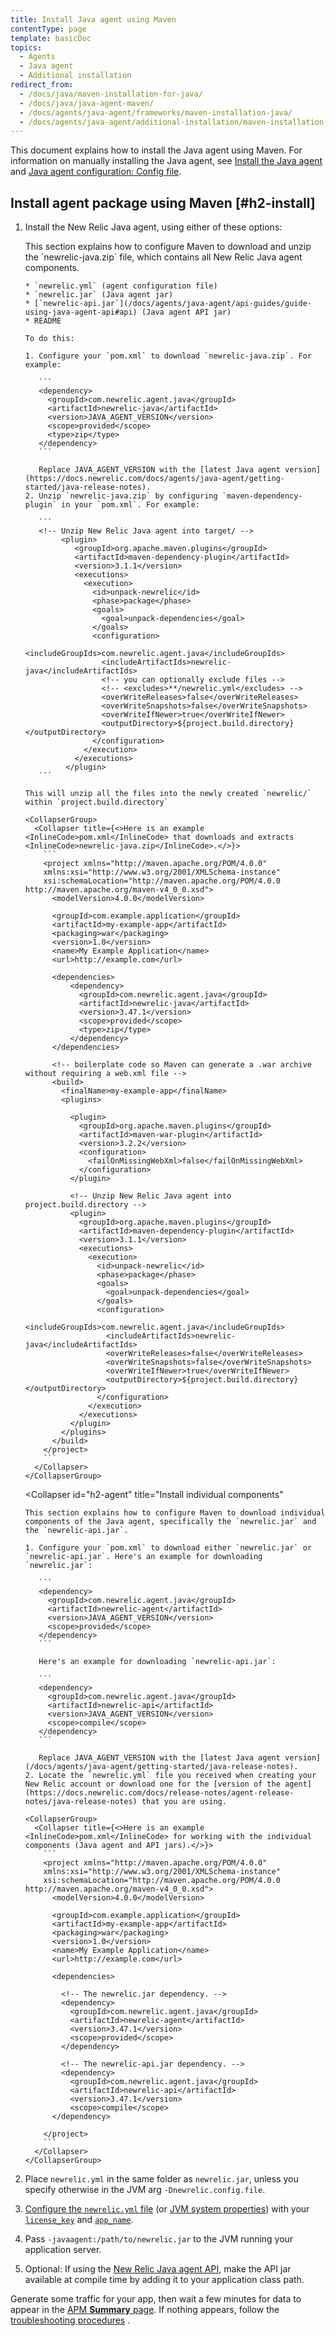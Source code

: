 ```yaml
---
title: Install Java agent using Maven
contentType: page
template: basicDoc
topics:
  - Agents
  - Java agent
  - Additional installation
redirect_from:
  - /docs/java/maven-installation-for-java/
  - /docs/java/java-agent-maven/
  - /docs/agents/java-agent/frameworks/maven-installation-java/
  - /docs/agents/java-agent/additional-installation/maven-installation-java/
---
```


This document explains how to install the Java agent using Maven. For information on manually installing the Java agent, see [Install the Java agent](/docs/agents/java-agent/installation/install-java-agent) and [Java agent configuration: Config file](/docs/agents/java-agent/configuration/java-agent-configuration-config-file).

## Install agent package using Maven [#h2-install]

1. Install the New Relic Java agent, using either of these options:

   <CollapserGroup>
     <Collapser
       id="h2-zip"
       title="Install complete agent package"
     >
       This section explains how to configure Maven to download and unzip the `newrelic-java.zip` file, which contains all New Relic Java agent components.

       * `newrelic.yml` (agent configuration file)
       * `newrelic.jar` (Java agent jar)
       * [`newrelic-api.jar`](/docs/agents/java-agent/api-guides/guide-using-java-agent-api#api) (Java agent API jar)
       * README

       To do this:

       1. Configure your `pom.xml` to download `newrelic-java.zip`. For example:

          ```
          <dependency>
            <groupId>com.newrelic.agent.java</groupId>
            <artifactId>newrelic-java</artifactId>
            <version>JAVA_AGENT_VERSION</version>
            <scope>provided</scope>
            <type>zip</type>
          </dependency>
          ```

          Replace JAVA_AGENT_VERSION with the [latest Java agent version](https://docs.newrelic.com/docs/agents/java-agent/getting-started/java-release-notes).
       2. Unzip `newrelic-java.zip` by configuring `maven-dependency-plugin` in your `pom.xml`. For example:

          ```
          <!-- Unzip New Relic Java agent into target/ -->
               <plugin>
                  <groupId>org.apache.maven.plugins</groupId>
                  <artifactId>maven-dependency-plugin</artifactId>
                  <version>3.1.1</version>
                  <executions>
                    <execution>
                      <id>unpack-newrelic</id>
                      <phase>package</phase>
                      <goals>
                        <goal>unpack-dependencies</goal>
                      </goals>
                      <configuration>
                        <includeGroupIds>com.newrelic.agent.java</includeGroupIds>
                        <includeArtifactIds>newrelic-java</includeArtifactIds>
                        <!-- you can optionally exclude files -->
                        <!-- <excludes>**/newrelic.yml</excludes> -->
                        <overWriteReleases>false</overWriteReleases>
                        <overWriteSnapshots>false</overWriteSnapshots>
                        <overWriteIfNewer>true</overWriteIfNewer>
                        <outputDirectory>${project.build.directory}</outputDirectory>
                      </configuration>
                    </execution>
                  </executions>
                </plugin>
          ```

       This will unzip all the files into the newly created `newrelic/` within `project.build.directory`

       <CollapserGroup>
         <Collapser title={<>Here is an example <InlineCode>pom.xml</InlineCode> that downloads and extracts <InlineCode>newrelic-java.zip</InlineCode>.</>}>
           ```
           <project xmlns="http://maven.apache.org/POM/4.0.0"
           xmlns:xsi="http://www.w3.org/2001/XMLSchema-instance"
           xsi:schemaLocation="http://maven.apache.org/POM/4.0.0 http://maven.apache.org/maven-v4_0_0.xsd">
             <modelVersion>4.0.0</modelVersion>

             <groupId>com.example.application</groupId>
             <artifactId>my-example-app</artifactId>
             <packaging>war</packaging>
             <version>1.0</version>
             <name>My Example Application</name>
             <url>http://example.com</url>

             <dependencies>
                 <dependency>
                   <groupId>com.newrelic.agent.java</groupId>
                   <artifactId>newrelic-java</artifactId>
                   <version>3.47.1</version>
                   <scope>provided</scope>
                   <type>zip</type>
                 </dependency>   
             </dependencies>

             <!-- boilerplate code so Maven can generate a .war archive without requiring a web.xml file -->
             <build>
               <finalName>my-example-app</finalName>
               <plugins>

                 <plugin>
                   <groupId>org.apache.maven.plugins</groupId>
                   <artifactId>maven-war-plugin</artifactId>
                   <version>3.2.2</version>
                   <configuration>
                     <failOnMissingWebXml>false</failOnMissingWebXml>
                   </configuration>
                 </plugin>

                 <!-- Unzip New Relic Java agent into project.build.directory -->
                 <plugin>
                   <groupId>org.apache.maven.plugins</groupId>
                   <artifactId>maven-dependency-plugin</artifactId>
                   <version>3.1.1</version>
                   <executions>
                     <execution>
                       <id>unpack-newrelic</id>
                       <phase>package</phase>
                       <goals>
                         <goal>unpack-dependencies</goal>
                       </goals>
                       <configuration>
                         <includeGroupIds>com.newrelic.agent.java</includeGroupIds>
                         <includeArtifactIds>newrelic-java</includeArtifactIds>
                         <overWriteReleases>false</overWriteReleases>
                         <overWriteSnapshots>false</overWriteSnapshots>
                         <overWriteIfNewer>true</overWriteIfNewer>
                         <outputDirectory>${project.build.directory}</outputDirectory>
                       </configuration>
                     </execution>
                   </executions>
                 </plugin>
               </plugins>
             </build>
           </project>
           ```
         </Collapser>
       </CollapserGroup>
     </Collapser>

     <Collapser
       id="h2-agent"
       title="Install individual components"
     >
       This section explains how to configure Maven to download individual components of the Java agent, specifically the `newrelic.jar` and the `newrelic-api.jar`.

       1. Configure your `pom.xml` to download either `newrelic.jar` or `newrelic-api.jar`. Here's an example for downloading `newrelic.jar`:

          ```
          <dependency>
            <groupId>com.newrelic.agent.java</groupId>
            <artifactId>newrelic-agent</artifactId>
            <version>JAVA_AGENT_VERSION</version>
            <scope>provided</scope>
          </dependency>
          ```

          Here's an example for downloading `newrelic-api.jar`:

          ```
          <dependency>
            <groupId>com.newrelic.agent.java</groupId>
            <artifactId>newrelic-api</artifactId>
            <version>JAVA_AGENT_VERSION</version>
            <scope>compile</scope>
          </dependency>
          ```

          Replace JAVA_AGENT_VERSION with the [latest Java agent version](/docs/agents/java-agent/getting-started/java-release-notes).
       2. Locate the `newrelic.yml` file you received when creating your New Relic account or download one for the [version of the agent](https://docs.newrelic.com/docs/release-notes/agent-release-notes/java-release-notes) that you are using.

       <CollapserGroup>
         <Collapser title={<>Here is an example <InlineCode>pom.xml</InlineCode> for working with the individual components (Java agent and API jars).</>}>
           ```
           <project xmlns="http://maven.apache.org/POM/4.0.0"
           xmlns:xsi="http://www.w3.org/2001/XMLSchema-instance"
           xsi:schemaLocation="http://maven.apache.org/POM/4.0.0 http://maven.apache.org/maven-v4_0_0.xsd">
             <modelVersion>4.0.0</modelVersion>

             <groupId>com.example.application</groupId>
             <artifactId>my-example-app</artifactId>
             <packaging>war</packaging>
             <version>1.0</version>
             <name>My Example Application</name>
             <url>http://example.com</url>

             <dependencies>

               <!-- The newrelic.jar dependency. -->
               <dependency>
                 <groupId>com.newrelic.agent.java</groupId>
                 <artifactId>newrelic-agent</artifactId>
                 <version>3.47.1</version>
                 <scope>provided</scope>
               </dependency>
       
               <!-- The newrelic-api.jar dependency. -->
               <dependency>
                 <groupId>com.newrelic.agent.java</groupId>
                 <artifactId>newrelic-api</artifactId>
                 <version>3.47.1</version>
                 <scope>compile</scope>
             </dependency>

           </project>
           ```
         </Collapser>
       </CollapserGroup>
     </Collapser>
   </CollapserGroup>
2. Place `newrelic.yml` in the same folder as `newrelic.jar`, unless you specify otherwise in the JVM arg `-Dnewrelic.config.file`.
3. [Configure the `newrelic.yml` file](/docs/agents/java-agent/configuration/java-agent-configuration-config-file) (or [JVM system properties](https://docs.newrelic.com/docs/agents/java-agent/configuration/java-agent-configuration-config-file#General)) with your [`license_key`](/docs/accounts-partnerships/install-new-relic/account-setup/license-key) and [`app_name`](/docs/agents/java-agent/configuration/java-agent-configuration-config-file#cfg-app_name).
4. Pass `-javaagent:/path/to/newrelic.jar` to the JVM running your application server.
5. Optional: If using the [New Relic Java agent API](https://docs.newrelic.com/docs/agents/java-agent/custom-instrumentation/java-agent-api), make the API jar available at compile time by adding it to your application class path.

Generate some traffic for your app, then wait a few minutes for data to appear in the [APM **Summary** page](/docs/applications-menu/applications-overview). If nothing appears, follow the [troubleshooting procedures](/docs/agents/java-agent/troubleshooting/no-data-appears-java) .

